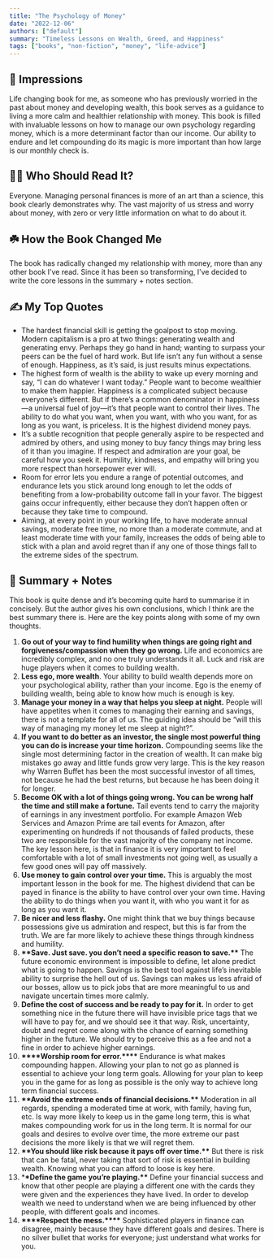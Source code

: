```yaml
---
title: "The Psychology of Money"
date: "2022-12-06"
authors: ["default"]
summary: "Timeless Lessons on Wealth, Greed, and Happiness"
tags: ["books", "non-fiction", "money", "life-advice"]
---
```


## 🎨 Impressions

Life changing book for me, as someone who has previously worried in the past about money and developing wealth, this book serves as a guidance to living a more calm and healthier relationship with money. This book is filled with invaluable lessons on how to manage our own psychology regarding money, which is a more determinant factor than our income. Our ability to endure and let compounding do its magic is more important than how large is our monthly check is.

## 🙋🏽 Who Should Read It?

Everyone. Managing personal finances is more of an art than a science, this book clearly demonstrates why. The vast majority of us stress and worry about money, with zero or very little information on what to do about it.

## ☘️ How the Book Changed Me

The book has radically changed my relationship with money, more than any other book I’ve read. Since it has been so transforming, I’ve decided to write the core lessons in the summary + notes section.

## ✍️ My Top Quotes

- The hardest financial skill is getting the goalpost to stop moving. Modern capitalism is a pro at two things: generating wealth and generating envy. Perhaps they go hand in hand; wanting to surpass your peers can be the fuel of hard work. But life isn’t any fun without a sense of enough. Happiness, as it’s said, is just results minus expectations.
- The highest form of wealth is the ability to wake up every morning and say, “I can do whatever I want today.” People want to become wealthier to make them happier. Happiness is a complicated subject because everyone’s different. But if there’s a common denominator in happiness—a universal fuel of joy—it’s that people want to control their lives. The ability to do what you want, when you want, with who you want, for as long as you want, is priceless. It is the highest dividend money pays.
- It’s a subtle recognition that people generally aspire to be respected and admired by others, and using money to buy fancy things may bring less of it than you imagine. If respect and admiration are your goal, be careful how you seek it. Humility, kindness, and empathy will bring you more respect than horsepower ever will.
- Room for error lets you endure a range of potential outcomes, and endurance lets you stick around long enough to let the odds of benefiting from a low-probability outcome fall in your favor. The biggest gains occur infrequently, either because they don’t happen often or because they take time to compound.
- Aiming, at every point in your working life, to have moderate annual savings, moderate free time, no more than a moderate commute, and at least moderate time with your family, increases the odds of being able to stick with a plan and avoid regret than if any one of those things fall to the extreme sides of the spectrum.

## 📒 Summary + Notes

This book is quite dense and it’s becoming quite hard to summarise it in concisely. But the author gives his own conclusions, which I think are the best summary there is. Here are the key points along with some of my own thoughts.

1. **Go out of your way to find humility when things are going right and forgiveness/compassion when they go wrong.** Life and economics are incredibly complex, and no one truly understands it all. Luck and risk are huge players when it comes to building wealth.
2. **Less ego, more wealth**. Your ability to build wealth depends more on your psychological ability, rather than your income. Ego is the enemy of building wealth, being able to know how much is enough is key.
3. **Manage your money in a way that helps you sleep at night.** People will have appetites when it comes to managing their earning and savings, there is not a template for all of us. The guiding idea should be “will this way of managing my money let me sleep at night?”.
4. **If you want to do better as an investor, the single most powerful thing you can do is increase your time horizon.** Compounding seems like the single most determining factor in the creation of wealth. It can make big mistakes go away and little funds grow very large. This is the key reason why Warren Buffet has been the most successful investor of all times, not because he had the best returns, but because he has been doing it for longer.
5. **Become OK with a lot of things going wrong. You can be wrong half the time and still make a fortune.** Tail events tend to carry the majority of earnings in any investment portfolio. For example Amazon Web Services and Amazon Prime are tail events for Amazon, after experimenting on hundreds if not thousands of failed products, these two are responsible for the vast majority of the company net income. The key lesson here, is that in finance it is very important to feel comfortable with a lot of small investments not going well, as usually a few good ones will pay off massively.
6. **Use money to gain control over your time.** This is arguably the most important lesson in the book for me. The highest dividend that can be payed in finance is the ability to have control over your own time. Having the ability to do things when you want it, with who you want it for as long as you want it.
7. **Be nicer and less flashy.** One might think that we buy things because possessions give us admiration and respect, but this is far from the truth. We are far more likely to achieve these things through kindness and humility.
8. ****\*\*****Save. Just save. you don’t need a specific reason to save.****\*\***** The future economic environment is impossible to define, let alone predict what is going to happen. Savings is the best tool against life’s inevitable ability to surprise the hell out of us. Savings can makes us less afraid of our bosses, allow us to pick jobs that are more meaningful to us and navigate uncertain times more calmly.
9. **Define the cost of success and be ready to pay for it.** In order to get something nice in the future there will have invisible price tags that we will have to pay for, and we should see it that way. Risk, uncertainty, doubt and regret come along with the chance of earning something higher in the future. We should try to perceive this as a fee and not a fine in order to achieve higher earnings.
10. **********************\*\*\*\***********************Worship room for error.**********************\*\*\*\*********************** Endurance is what makes compounding happen. Allowing your plan to not go as planned is essential to achieve your long term goals. Allowing for your plan to keep you in the game for as long as possible is the only way to achieve long term financial success.
11. **********************************************\*\***********************************************Avoid the extreme ends of financial decisions.**********************************************\*\*********************************************** Moderation in all regards, spending a moderated time at work, with family, having fun, etc. Is way more likely to keep us in the game long term, this is what makes compounding work for us in the long term. It is normal for our goals and desires to evolve over time, the more extreme our past decisions the more likely is that we will regret them.
12. ********************\*\*********************You should like risk because it pays off over time.********************\*\********************* But there is risk that can be fatal, never taking that sort of risk is essential in building wealth. Knowing what you can afford to loose is key here.
13. \***\*Define the game you’re playing.\*\*** Define your financial success and know that other people are playing a different one with the cards they were given and the experiences they have lived. In order to develop wealth we need to understand when we are being influenced by other people, with different goals and incomes.
14. ****************\*\*\*\*****************Respect the mess.****************\*\*\*\***************** Sophisticated players in finance can disagree, mainly because they have different goals and desires. There is no silver bullet that works for everyone; just understand what works for you.
